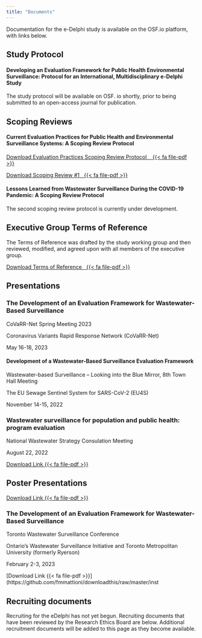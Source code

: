 ```yaml
---
title: "Documents"
---
```


Documentation for the e-Delphi study is available on the OSF.io platform, with links below.

<!-- Adds a FontAwesome icon {{< fa file-pdf >}} requires the fontawesome Quarto extension-->
<!-- Adds a button to the URL link {.btn .btn-secondary} using the Flatly theme (or any Bootstrap theme)-->

## Study Protocol
#### Developing an Evaluation Framework for Public Health Environmental Surveillance: Protocol for an International, Multidisciplinary e-Delphi Study
The study protocol will be available on OSF. io shortly, prior to being submitted to an open-access journal for publication.

## Scoping Reviews
#### Current Evaluation Practices for Public Health and Environmental Surveillance Systems: A Scoping Review Protocol

[Download Evaluation Practices Scoping Review Protocol &nbsp;&nbsp; {{< fa file-pdf >}}](https://osf.io/q5uca/?action=download){.btn .btn-secondary}

[Download Scoping Review #1&nbsp;&nbsp; {{< fa file-pdf >}}](https://osf.io/wcxu7/?action=download){.btn .btn-secondary}

#### Lessons Learned from Wastewater Surveillance During the COVID-19 Pandemic: A Scoping Review Protocol
The second scoping review protocol is currently under development.

## Executive Group Terms of Reference
The Terms of Reference was drafted by the study working group and then reviewed, modified, and agreed upon with all members of the executive group.

<!-- Adds a FontAwesome icon {{< fa file-pdf >}} requires the fontawesome Quarto extension-->
<!-- Adds a button to the URL link {.btn .btn-secondary} using the Flatly theme (or any Bootstrap theme)-->

[Download Terms of Reference&nbsp;&nbsp; {{< fa file-pdf >}}](https://osf.io/wcxu7/?action=download){.btn .btn-secondary}

## Presentations

### The Development of an Evaluation Framework for Wastewater-Based Surveillance
CoVaRR-Net Spring Meeting 2023

Coronavirus Variants Rapid Response Network (CoVaRR-Net)

May 16-18, 2023

#### Development of a Wastewater-Based Surveillance Evaluation Framework
Wastewater-based Surveillance – Looking into the Blue Mirror, 8th Town Hall Meeting

The EU Sewage Sentinel System for SARS-CoV-2 (EU4S)

November 14-15, 2022

### Wastewater surveillance for population and public health: program evaluation
National Wastewater Strategy Consulation Meeting

August 22, 2022

[Download Link {{< fa file-pdf >}}](https://osf.io/8fa3v/?action=download){.btn .btn-secondary}

## Poster Presentations

[Download Link {{< fa file-pdf >}}](https://github.com/fmmattioni/downloadthis/raw/master/inst/example/file_1.pdf){.btn .btn-danger}

### The Development of an Evaluation Framework for Wastewater-Based Surveillance
Toronto Wastewater Surveillance Conference

Ontario’s Wastewater Surveillance Initiative and Toronto Metropolitan University (formerly Ryerson)

February 2-3, 2023

[Download Link {{< fa file-pdf >}}](https://github.com/fmmattioni/downloadthis/raw/master/inst


## Recruiting documents
Recruiting for the eDelphi has not yet begun. Recruiting documents that have been reviewed by the Research Ethics Board are below. Additional recruitment documents will be added to this page as they become available.




